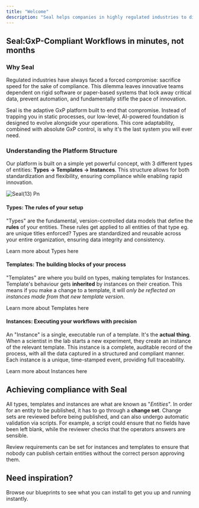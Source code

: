 ```yaml
---
title: "Welcome"
description: "Seal helps companies in highly regulated industries to digitise and scale their operations."
---
```


## Seal:GxP-Compliant Workflows in minutes, not months

### Why Seal

Regulated industries have always faced a forced compromise: sacrifice speed for the sake of compliance. This dilemma leaves innovative teams dependent on rigid software or paper-based systems that lock away critical data, prevent automation, and fundamentally stifle the pace of innovation.

Seal is the adaptive GxP platform built to end that compromise. Instead of trapping you in static processes, our low-level, AI-powered foundation is designed to evolve alongside your operations. This core adaptability, combined with absolute GxP control, is why it's the last system you will ever need.

### Understanding the Platform Structure

Our platform is built on a simple yet powerful concept, with 3 different types of entities: **Types -\> Templates -\> Instances**. This structure allows for both standardization and flexibility, ensuring compliance while enabling rapid innovation.

![Seal(13) Pn](/images/Seal\(13\).png)

#### Types: The rules of your setup

"Types" are the fundamental, version-controlled data models that define the **rules** of your entities. These rules get applied to all entities of that type eg. are unique titles enforced? Types are standardized and reusable across your entire organization, ensuring data integrity and consistency.

<Tip>
  Learn more about Types here
</Tip>

#### Templates: The building blocks of your process

"Templates" are where you build on types, making templates for Instances. Template's behaviour gets **inherited** by instances on their creation. This means if you make a change to a template, it will _only be reflected on instances made from that new template version_.

<Tip>
  Learn more about Templates here
</Tip>

#### Instances: Executing your workflows with precision

An "Instance" is a single, executable run of a template. It's the **actual thing**. When a scientist in the lab starts a new experiment, they create an instance of the relevant template. This instance is a complete, auditable record of the process, with all the data captured in a structured and compliant manner. Each instance is a unique, time-stamped event, providing full traceability.

<Tip>
  Learn more about Instances here
</Tip>

## Achieving compliance with Seal

All types, templates and instances are what are known as "_Entities_". In order for an entity to be published, it has to go through a **change set**. Change sets are reviewed before being published, and can also undergo automatic validation via scripts. For example, a script could ensure that no fields have been left blank, while the reviewer checks that the operators answers are sensible.

Review requirements can be set for instances and templates to ensure that nobody can publish certain entities without the correct person approving them.

## Need inspiration?

<Card title="See blueprintss" icon="stars" href="https://seal.run/blueprints">
  Browse our blueprints to see what you can install to get you up and running instantly.
</Card>